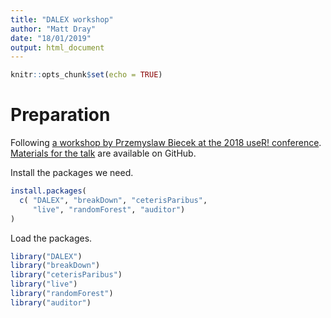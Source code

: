 ```yaml
---
title: "DALEX workshop"
author: "Matt Dray"
date: "18/01/2019"
output: html_document
---
```


```r
knitr::opts_chunk$set(echo = TRUE)
```

# Preparation

Following [a workshop by Przemyslaw Biecek at the 2018 useR! conference](https://www.youtube.com/watch?v=vPxQpMCnPE0). [Materials for the talk](https://github.com/pbiecek/DALEX_docs/tree/master/workshops/UseR2018) are available on GitHub.

Install the packages we need.

```r
install.packages(
  c( "DALEX", "breakDown", "ceterisParibus",
     "live", "randomForest", "auditor")
)
```

Load the packages.

```r
library("DALEX")
library("breakDown")
library("ceterisParibus")
library("live")
library("randomForest")
library("auditor")
```